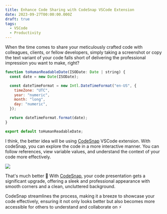 ```yaml
---
title: Enhance Code Sharing with CodeSnap VSCode Extension
date: 2023-09-27T00:00:00.000Z
draft: true
tags:
  - VSCode
  - Productivity
---
```


When the time comes to share your meticulously crafted code with colleagues, clients, or fellow developers, simply taking a screenshot or copy the text variant of your code falls short of delivering the professional impression you want to make, right?

```javascript
function toHumanReadableDate(ISODate: Date | string) {
  const date = new Date(ISODate);

  const dateTimeFormat = new Intl.DateTimeFormat("en-US", {
    timeZone: "UTC",
    year: "numeric",
    month: "long",
    day: "numeric",
  });

  return dateTimeFormat.format(date);
}

export default toHumanReadableDate;
```

I think, the better idea will be using [CodeSnap](https://marketplace.visualstudio.com/items?itemName=adpyke.codesnap) VSCode extension. With codeSnap, you can explore the code in a more interactive manner. You can follow references, view variable values, and understand the context of your code more effectively.

![](/post-images/condesnap-example.jpg)

That's much better 🤩 With [CodeSnap](https://marketplace.visualstudio.com/items?itemName=adpyke.codesnap), your code presentation gets a significant upgrade, offering a sleek and professional appearance with smooth corners and a clean, uncluttered background. 

CodeSnap streamlines the process, making it a breeze to showcase your code effectively, ensuring it not only looks better but also becomes more accessible for others to understand and collaborate on ⚡️
